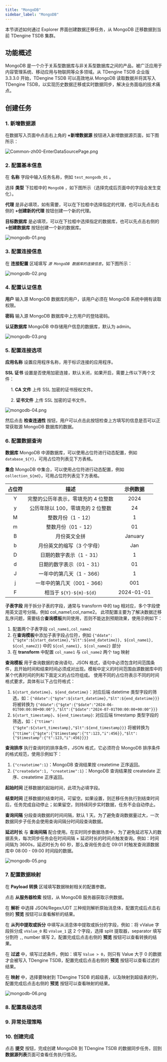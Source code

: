 ```yaml
---
title: "MongoDB"
sidebar_label: "MongoDB"
---
```


本节讲述如何通过 Explorer 界面创建数据迁移任务，从 MongoDB 迁移数据到当前 TDengine TSDB 集群。

## 功能概述

MongoDB 是一个介于关系型数据库与非关系型数据库之间的产品，被广泛应用于内容管理系统、移动应用与物联网等众多领域。从 TDengine TSDB 企业版 3.3.3.0 开始，TDengine TSDB 可以高效地从 MongoDB 读取数据并将其写入 TDengine TSDB，以实现历史数据迁移或实时数据同步，解决业务面临的技术痛点。

## 创建任务

### 1. 新增数据源

在数据写入页面中点击右上角的 **+新增数据源** 按钮进入新增数据源页面，如下图所示：

![Common-zh00-EnterDataSourcePage.png](./pic/Common-zh00-EnterDataSourcePage.png "进入新增数据源页面")

### 2. 配置基本信息

在 **名称** 字段中输入任务名称，例如 `test_mongodb_01` 。

选择 **类型** 下拉框中的 `MongoDB` ，如下图所示（选择完成后页面中的字段会发生变化）。

**代理** 是非必填项，如有需要，可以在下拉框中选择指定的代理，也可以先点击右侧的 **+创建新的代理** 按钮创建一个新的代理。

**目标数据库** 是必填项，可以在下拉框中选择指定的数据库，也可以先点击右侧的 **+创建数据库** 按钮创建一个新的数据库。

![mongodb-01.png](./pic/mongodb-01.png "选择数据源类型为 MongoDB")

### 3. 配置连接信息

在 **连接配置** 区域填写 *`源 MongoDB 数据库的连接信息`*，如下图所示：

![mongodb-02.png](./pic/mongodb-02.png "填写源 MongoDB 数据库的连接信息")

### 4. 配置认证信息

**用户** 输入源 MongoDB 数据库的用户，该用户必须在 MongoDB 系统中拥有读取权限。

**密码** 输入源 MongoDB 数据库中上方用户的登陆密码。

**认证数据库** MongoDB 中存储用户信息的数据库，默认为 admin。

![mongodb-03.png](./pic/mongodb-03.png "配置认证信息")

### 5. 配置连接选项

**应用名称** 设置应用程序名称，用于标识连接的应用程序。

**SSL 证书** 设置是否使用加密连接，默认关闭，如果开启，需要上传以下两个文件：

&emsp; 1. **CA 文件** 上传 SSL 加密的证书授权文件。

&emsp; 2. **证书文件** 上传 SSL 加密的证书文件。

![ mongodb-04.png](./pic/mongodb-04.png "配置连接选项")

然后点击 **检查连通性** 按钮，用户可以点击此按钮检查上方填写的信息是否可以正常获取源 MongoDB 数据库的数据。

### 6. 配置数据查询

**数据库** MongoDB 中源数据库，可以使用占位符进行动态配置，例如 `database_${Y}`，可用占位符列表见下方表格。

**集合** MongoDB 中集合，可以使用占位符进行动态配置，例如 `collection_${md}`，可用占位符列表见下方表格。

|占位符 | 描述 | 示例数据|
| :-----: | :------------: |:--------:|
|Y|完整的公历年表示，零填充的 4 位整数|2024|
|y|公历年除以 100，零填充的 2 位整数|24|
|M|整数月份（1 - 12）|1|
|m|整数月份（01 - 12）|01|
|B|月份英文全拼|January|
|b|月份英文的缩写（3 个字母）|Jan|
|D|日期的数字表示（1 - 31）|1|
|d|日期的数字表示（01 - 31）|01|
|J|一年中的第几天（1 - 366）|1|
|j|一年中的第几天（001 - 366）|001|
|F|相当于 `${Y}-${m}-${d}`|2024-01-01|

**子表字段** 用于拆分子表的字段，通常与 transform 中的 tag 相对应，多个字段使用英文逗号分隔，例如 col_name1,col_name2。
此项配置主要为了解决数据迁移乱序问题，需要结合**查询模板**共同使用，否则不能达到预期效果，使用示例如下：
1. 配置两个子表字段 `col_name1,col_name2`
2. 在**查询模板**中添加子表字段占位符，例如 `{"ddate":{"$gte":${start_datetime},"$lt":${end_datetime}}, ${col_name1}, ${col_name2}}` 中的 `${col_name1}, ${col_name2}` 部分
3. 在 **transform** 中配置 `col_name1` 与 `col_name2` 两个 tag 映射

**查询模板** 用于查询数据的查询语句，JSON 格式，语句中必须包含时间范围条件，且开始时间和结束时间必须成对出现。模板中定义的时间范围由源数据库中的某个代表时间的列和下面定义的占位符组成。
使用不同的占位符表示不同的时间格式要求，具体有以下占位符格式：
1. `${start_datetime}`、`${end_datetime}`：对应后端 datetime 类型字段的筛选，如：`{"ddate":{"$gte":${start_datetime},"$lt":${end_datetime}}}` 将被转换为 `{"ddate":{"$gte":{"$date":"2024-06-01T00:00:00+00:00"},"$lt":{"$date":"2024-07-01T00:00:00+00:00"}}}`
2. `${start_timestamp}`、`${end_timestamp}`: 对应后端 timestamp 类型字段的筛选，如：`{"ttime":{"$gte":${start_timestamp},"$lt":${end_timestamp}}}` 将被转换为 `{"ttime":{"$gte":{"$timestamp":{"t":123,"i":456}},"$lt":{"$timestamp":{"t":123,"i":456}}}}`

**查询排序** 执行查询时的排序条件，JSON 格式，它必须符合 MongoDB 排序条件的格式规范，使用示例如下：
1. `{"createtime":1}`：MongoDB 查询结果按 createtime 正序返回。
2. `{"createdate":1, "createtime":1}`：MongoDB 查询结果按 createdate 正序、createtime 正序返回。

**起始时间** 迁移数据的起始时间，此项为必填字段。

**结束时间** 迁移数据的结束时间，可留空。如果设置，则迁移任务执行到结束时间后，任务完成自动停止；如果留空，则持续同步实时数据，任务不会自动停止。

**查询间隔** 分段查询数据的时间间隔，默认 1 天。为了避免查询数据量过大，一次数据同步子任务会使用查询间隔分时间段查询数据。

**延迟时长** 与 **查询间隔** 配合使用。在实时同步数据场景中，为了避免延迟写入的数据丢失，每次同步任务会在时间间隔 + 延迟时长的时间点触发查询。例如：时间间隔为 3600s，延迟时长为 60 秒，那么查询任务会在 09:01 时触发查询源数据库中 08:00 - 09:00 时间段的数据。

![ mongodb-05.png](./pic/mongodb-05.png "配置数据查询") 

### 7. 配置数据映射

在 **Payload 转换** 区域填写数据映射相关的配置参数。

点击 **从服务器检索** 按钮，从 MongoDB 服务器获取示例数据。

在 **解析** 中选择 JSON/Regex/UDT 三种规则解析原始消息体，配置完成后点击右侧的 **预览** 按钮可以查看解析的结果。

在 **从列中提取或拆分** 中填写从消息体中提取或拆分的字段，例如：将 vValue 字段拆分成 `vValue_0` 和 `vValue_1` 这 2 个字段，选择 split 提取器，separator 填写分割符 `,`, number 填写 2，配置完成后点击右侧的 **预览** 按钮可以查看转换的结果。

在 **过滤** 中，填写过滤条件，例如：填写 `Value > 0`，则只有 Value 大于 0 的数据才会被写入 TDengine TSDB，配置完成后点击右侧的 **预览** 按钮可以查看过滤的结果。

在 **映射** 中，选择要映射到 TDengine TSDB 的超级表，以及映射到超级表的列，配置完成后点击右侧的 **预览** 按钮可以查看映射的结果。

![mongodb-06.png](pic/mongodb-06.png)

### 8. 配置高级选项


<AdvancedOptions/>

### 9. 异常处理策略


<Contributing />

### 10. 创建完成

点击 **提交** 按钮，完成创建 MongoDB 到 TDengine TSDB 的数据同步任务，回到**数据源列表**页面可查看任务执行情况。
